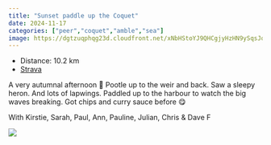 ```yaml
---
title: "Sunset paddle up the Coquet"
date: 2024-11-17
categories: ["peer","coquet","amble","sea"]
image: https://dgtzuqphqg23d.cloudfront.net/xNbHStoYJ9QHCgjyHzHN9ySqsJqzlOU22XulpzEqfxg-768x432.jpg
---
```


- Distance: 10.2 km
- [Strava](https://www.strava.com/activities/12923564372)

A very autumnal afternoon 🍂
Pootle up to the weir and back. Saw a sleepy heron. And lots of lapwings.
Paddled up to the harbour to watch the big waves breaking.
Got chips and curry sauce before 😋

With Kirstie, Sarah, Paul, Ann, Pauline, Julian, Chris & Dave F

![](https://dgtzuqphqg23d.cloudfront.net/xNbHStoYJ9QHCgjyHzHN9ySqsJqzlOU22XulpzEqfxg-768x432.jpg)



